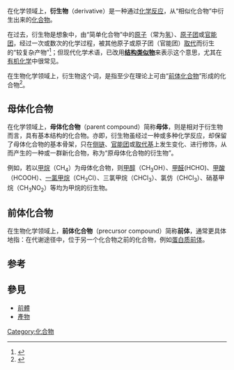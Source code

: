 {{NoteTA
|G1=Chemistry
}}

在化学领域上，'''衍生物'''（derivative）是一种通过[[化学反应|化学反应]]，从“相似化合物”中衍生出来的[[化合物|化合物]]。

在过去，衍生物是想象中，由“简单化合物”中的[[原子|原子]]（常为[[氢|氢]]）、[[原子团|原子团]]或[[官能团|官能团]]，经过一次或数次的化学过程，被其他原子或原子团（官能团）[[取代|取代]]而衍生的“较复杂产物”<ref>{{cite web|title = Definition of Derivative|publisher = Chemicool|date = 2007-09-18|url=http://www.chemicool.com/definition/derivative.html|access-date=2007-09-18}}</ref>；但现代化学术语，已改用'''[[结构类似物|结构类似物]]'''来表示这个意思，尤其在[[有机化学|有机化学]]中很常见。

在生物化学领域上，衍生物这个词，是指至少在理论上可由“[[前体|前体化合物]]”形成的化合物<ref>{{cite book|title=Oxford Dictionary of Biochemistry and Molecular Biology|year=2003|publisher=Oxford University Press|isbn=0-19-850673-2|url-access=registration|url =https://archive.org/details/isbn_9780198506737}}</ref>。

==母体化合物==
在化学领域上，'''母体化合物'''（parent compound）简称'''母体'''，则是相对于衍生物而言，具有基本结构的化合物。亦即，衍生物虽经过一种或多种化学反应，却保留了母体化合物的基本骨架，只在[[侧链|侧链]]、[[官能团|官能团]]或[[取代基|取代基]]上发生变化、进行修饰，从而产生的一种或一群新化合物，称为“原母体化合物的衍生物”。

例如，若以[[甲烷|甲烷]]（CH<sub>4</sub>）为母体化合物，则[[甲醇|甲醇]]（CH<sub>3</sub>OH）、[[甲醛|甲醛]](HCHO)、[[甲酸|甲酸]]（HCOOH）、[[一氯甲烷|一氯甲烷]]（CH<sub>3</sub>Cl）、三氯甲烷（CHCl<sub>3</sub>）、氯仿（CHCl<sub>3</sub>）、硝基甲烷（CH<sub>3</sub>NO<sub>2</sub>）等均为甲烷的衍生物。

==前体化合物==
在生物化学领域上，'''前体化合物'''（precursor compound）简称'''前体'''，通常更具体地指：在代谢途径中，位于另一个化合物之前的化合物，例如[[蛋白质前体|蛋白质前体]]。

== 参考 ==
<references/>

== 參見 ==
* [[前體|前體]]
* [[產物_(化學)|產物]]
{{Authority control}}
{{Chem-stub}}

[[Category:化合物|Category:化合物]]